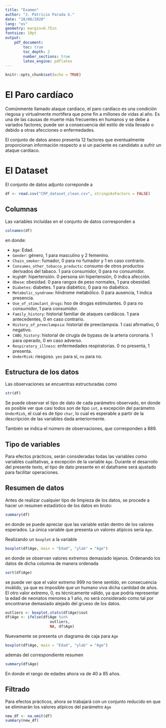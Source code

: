 ```yaml
---
title: "Examen"
author: "J. Patricio Parada G."
date: "28/08/2020"
lang: "es"
geometry: margin=0.75in
fontsize: 10pt
output:
    pdf_document:
        toc: true
        toc_depth: 2
        number_sections: true
        latex_engine: pdflatex
---
```


```r
knitr::opts_chunk$set(echo = TRUE)
```

# El Paro cardíaco

Comúnmente llamado ataque cardíaco, el paro cardíaco es una condición riegosa y virtualmente mortífera que pone fin a millones de vidas al año. Es una de las causas de muerte más frecuentes en humanos y se debe a variados factores; puede ser a consecuencia del estilo de vida llevado o debido a otras afecciones o enfermedades.

El conjunto de datos anexo presenta 12 factores que eventualmente proporcionan información respecto a si un paciente es candidato a sufrir un ataque cardíaco.

# El Dataset

El conjunto de datos adjunto correponde a

```r
df <- read.csv("CRP_dataset_clean.csv", stringsAsFactors = FALSE)
```

## Columnas

Las variables incluídas en el conjunto de datos corresponden a

```r
colnames(df)
```

en donde:

- `Age`: Edad.
- `Gender`: género, 1 para masculino y 2 femenino.
- `Chain_smoker`: fumador, 0 para no fumador y 1 en caso contrario.
- `Consumes_other_tobacco_products`: consumo de otros productos derivados del tabaco. 1 para consumidor, 0 para no consumidor.
- `HighBP`: hipertensión. 0 persona sin hipertensión, 0 indica afección.
- `Obese`: obesidad. 0 para rangos de peso normales, 1 para obesidad.
- `Diabetes`: diabetes. 1 para diabético, 0 para no diabético.
- `Metabolic_syndrome`: híndrome metabólico. 0 para ausencia, 1 indica presencia.
- `Use_of_stimulant_drugs`: hso de drogas estimulantes. 0 para no consumidor, 1 para consumidor.
- `Family_history`: historial familiar de ataques cardíácos. 1 para antecedentes, 0 en caso contrario.
- `History_of_preeclampsia`: historial de preeclampsia. 1 casi afirmativo, 0 negativo.
- `CABG_history`: historial de cirugía de bypass de la arteria coronaria. 1 para operado, 0 en caso adverso.
- `Respiratory_illness`: enfermedades respiratorias. 0 no presenta, 1 presenta.
- `UnderRisk`: riesgoso. `yes` para sí, `no` para no.

## Estructura de los datos

Las observaciones se encuentras estructuradas como

```r
str(df)
```

Se puede observar el tipo de dato de cada parámetro observado, en donde es posible ver que casi todos son de tipo `int`, a excepción del parámetro `UnderRisk`, el cual es de tipo `char`, lo cual es esperable a partir de la descripción de las variables dada anteriormente.

También se indica el número de observaciones, que corresponden a 889.

## Tipo de variables

Para efectos prácticos, serán consideradas todas las variables como variables cualitativas, a excepción de la variable `Age`. Durante el desarrollo del presente texto, el tipo de dato presente en el dataframe será ajustado para facilitar operaciones.

## Resumen de datos

Antes de realizar cualquier tipo de limpieza de los datos, se procede a hacer un resumen estadístico de los datos en bruto:

```r
summary(df)
```

en donde se puede apreciar que las variable están dentro de los valores esperados. La única variable que presenta un valores atípicos sería `Age`.

Realizando un `boxplot` a la variable

```r
boxplot(df$Age, main = "Edad", "ylab" = "Age")
```

en donde se observan valores extremos demasiado lejanos. Ordenando los datos de dicha columna de manera ordenada

```r
sort(df$Age)
```

se puede ver que el valor extremo 999 no tiene sentido, en consecuencia inválido, ya que es imposible que un humano viva dicha cantidad de años. El otro valor extremo, 0, es técnicamente válido, ya que podría representar la edad de neonatos menores a 1 año, no será considerado como tal por encontrarse demasiado alejado del grueso de los datos.

```r
outliers <- boxplot.stats(df$Age)$out
df$Age <- ifelse(df$Age %in%
                    outliers,
                    NA, df$Age)
```

Nuevamente se presenta un diagrama de caja para `Age`

```r
boxplot(df$Age, main = "Edad", "ylab" = "Age")
```

además del correspondiente resumen

```r
summary(df$Age)
```

En donde el rango de edades ahora va de 40 a 85 años.

## Filtrado

Para efectos prácticos, ahora se trabajará con un conjunto reducido en que se eliminarán los valores atípicos del parámetro `Age`

```r
new_df <- na.omit(df)
summary(new_df)
```
